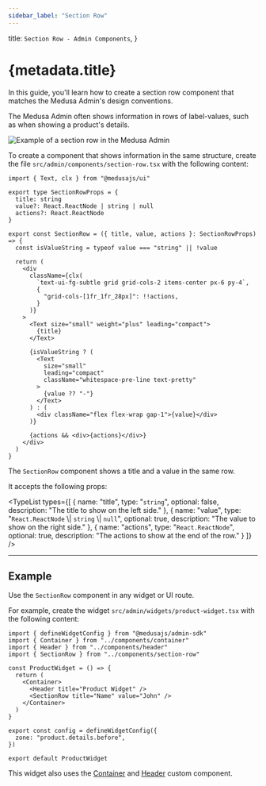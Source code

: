 ```yaml
---
sidebar_label: "Section Row"
---
```



  title: `Section Row - Admin Components`,
}

# {metadata.title}

In this guide, you'll learn how to create a section row component that matches the Medusa Admin's design conventions.

The Medusa Admin often shows information in rows of label-values, such as when showing a product's details.

![Example of a section row in the Medusa Admin](https://res.cloudinary.com/dza7lstvk/image/upload/v1728292781/Medusa%20Resources/section-row_kknbnw.png)

To create a component that shows information in the same structure, create the file `src/admin/components/section-row.tsx` with the following content:

```tsx title="src/admin/components/section-row.tsx"
import { Text, clx } from "@medusajs/ui"

export type SectionRowProps = {
  title: string
  value?: React.ReactNode | string | null
  actions?: React.ReactNode
}

export const SectionRow = ({ title, value, actions }: SectionRowProps) => {
  const isValueString = typeof value === "string" || !value

  return (
    <div
      className={clx(
        `text-ui-fg-subtle grid grid-cols-2 items-center px-6 py-4`,
        {
          "grid-cols-[1fr_1fr_28px]": !!actions,
        }
      )}
    >
      <Text size="small" weight="plus" leading="compact">
        {title}
      </Text>

      {isValueString ? (
        <Text
          size="small"
          leading="compact"
          className="whitespace-pre-line text-pretty"
        >
          {value ?? "-"}
        </Text>
      ) : (
        <div className="flex flex-wrap gap-1">{value}</div>
      )}

      {actions && <div>{actions}</div>}
    </div>
  )
}
```

The `SectionRow` component shows a title and a value in the same row.

It accepts the following props:

<TypeList
  types={[
    {
      name: "title",
      type: "`string`",
      optional: false,
      description: "The title to show on the left side."
    },
    {
      name: "value",
      type: "`React.ReactNode` \\| `string` \\| `null`",
      optional: true,
      description: "The value to show on the right side."
    },
    {
      name: "actions",
      type: "`React.ReactNode`",
      optional: true,
      description: "The actions to show at the end of the row."
    }
  ]}
/>

---

## Example

Use the `SectionRow` component in any widget or UI route.

For example, create the widget `src/admin/widgets/product-widget.tsx` with the following content:

```tsx title="src/admin/widgets/product-widget.tsx"
import { defineWidgetConfig } from "@medusajs/admin-sdk"
import { Container } from "../components/container"
import { Header } from "../components/header"
import { SectionRow } from "../components/section-row"

const ProductWidget = () => {
  return (
    <Container>
      <Header title="Product Widget" />
      <SectionRow title="Name" value="John" />
    </Container>
  )
}

export const config = defineWidgetConfig({
  zone: "product.details.before",
})

export default ProductWidget
```

This widget also uses the [Container](../container/page.mdx) and [Header](../header/page.mdx) custom component.

